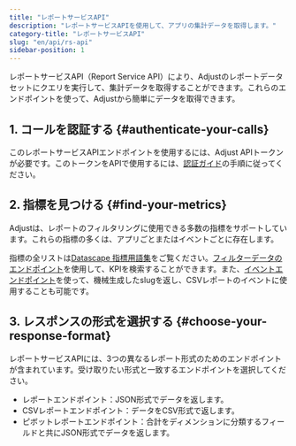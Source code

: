 ```yaml
---
title: "レポートサービスAPI"
description: "レポートサービスAPIを使用して、アプリの集計データを取得します。"
category-title: "レポートサービスAPI"
slug: "en/api/rs-api"
sidebar-position: 1
---
```

レポートサービスAPI（Report Service API）により、Adjustのレポートデータセットにクエリを実行して、集計データを取得することができます。これらのエンドポイントを使って、Adjustから簡単にデータを取得できます。

1\. コールを認証する \{\#authenticate\-your\-calls\}
--------------------------------------------------

このレポートサービスAPIエンドポイントを使用するには、Adjust APIトークンが必要です。このトークンをAPIで使用するには、[認証ガイド](/en/api/rs-api/authentication)の手順に従ってください。

2\. 指標を見つける \{\#find\-your\-metrics\}
-------------------------------------------

Adjustは、レポートのフィルタリングに使用できる多数の指標をサポートしています。これらの指標の多くは、アプリごとまたはイベントごとに存在します。

指標の全リストは[Datascape 指標用語集](https://help.adjust.com/en/article/datascape-metrics-glossary)をご覧ください。[フィルターデータのエンドポイント](/en/api/rs-api/filters-data)を使用して、KPIを検索することができます。また、[イベントエンドポイント](/en/api/rs-api/events)を使って、機械生成したslugを返し、CSVレポートのイベントに使用することも可能です。

3\. レスポンスの形式を選択する \{\#choose\-your\-response\-format\}
-------------------------------------------------------------

レポートサービスAPIには、3つの異なるレポート形式のためのエンドポイントが含まれています。受け取りたい形式と一致するエンドポイントを選択してください。

* レポートエンドポイント：JSON形式でデータを返します。
* CSVレポートエンドポイント：データをCSV形式で返します。
* ピボットレポートエンドポイント：合計をディメンションに分類するフィールドと共にJSON形式でデータを返します。

